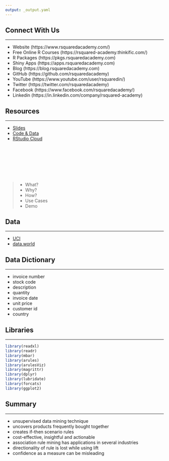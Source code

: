 ```yaml
---
output: _output.yaml
---
```


## {data-background="img/mba_cover_image.png"}

## Connect With Us

<hr>

- Website     (https://www.rsquaredacademy.com/)
- Free Online R Courses   (https://rsquared-academy.thinkific.com/)
- R Packages  (https://pkgs.rsquaredacademy.com)
- Shiny Apps  (https://apps.rsquaredacademy.com)
- Blog        (https://blog.rsquaredacademy.com)
- GitHub      (https://github.com/rsquaredacademy)
- YouTube     (https://www.youtube.com/user/rsquaredin/)
- Twitter     (https://twitter.com/rsquaredacademy)
- Facebook    (https://www.facebook.com/rsquaredacademy/)
- Linkedin    (https://in.linkedin.com/company/rsquared-academy)

## Resources

<hr>

- <a href="https://slides.rsquaredacademy.com/mba/mba.html" target="_blank">Slides</a>
- <a href="https://github.com/rsquaredacademy-education/online-courses/tree/master/association-rule-mining-in-r" target="_blank">Code & Data</a>
- <a href="https://rstudio.cloud/project/335377" target="_blank">RStudio Cloud</a>

## {data-background="img/ws_agenda.png"}

<br>
<br>
<br>
<br>
<br>

>- What?
>- Why?
>- How?
>- Use Cases
>- Demo

## {data-background="img/ws_section_intro.png"}

## {data-background="img/mba_canva_intro.png"}

## {data-background="img/mba_canva_what.png"}

## {data-background="img/mba_canva_why.png"}

## {data-background="img/mba_canva_advantages.png"}

## {data-background="img/mba_canva_use_cases.png"}

## {data-background="img/mba_canva_simple_example.png"}

## {data-background="img/mba_canva_steps.png"}

## {data-background="img/mba_canva_itemset.png"}

## {data-background="img/mba_canva_antecedent_consequent.png"}

## {data-background="img/mba_canva_support.png"}

## {data-background="img/mba_canva_confidence.png"}

## {data-background="img/mba_canva_lift.png"}

## {data-background="img/ws_section_case_studies.png"}

## Data

<hr>

- <a href="http://archive.ics.uci.edu/ml/datasets/online+retail#" target="_blank">UCI</a>
- <a href="https://data.world/datasets/market-basket-analysis" target="_blank">data.world</a>

## Data Dictionary

<hr>

- invoice number
- stock code
- description
- quantity
- invoice date
- unit price
- customer id
- country

## Libraries

<hr>

```r
library(readxl)
library(readr)
library(mbar)
library(arules)
library(arulesViz)
library(magrittr)
library(dplyr)
library(lubridate)
library(forcats)
library(ggplot2)
```

## {data-background="img/mba_canva_pre_process.png"}

## {data-background="img/mba_canva_eda.png"}

## {data-background="img/mba_canva_ifplot.png"}

## {data-background="img/mba_canva_scatter_plot.png"}

## {data-background="img/mba_canva_network_plot.png"}

## {data-background="img/mba_canva_lift_warning.png"}

## {data-background="img/mba_canva_conf_warning.png"}

## {data-background="img/ws_section_summary.png"}

## {data-background="img/mba_summary_meme.png"}

## Summary

<hr>

- unsupervised data mining technique
- uncovers products frequently bought together
- creates if-then scenario rules
- cost-effective, insightful and actionable
- association rule mining has applications in several industries
- directionality of rule is lost while using lift
- confidence as a measure can be misleading

## {data-background="img/thankyou.png"}

